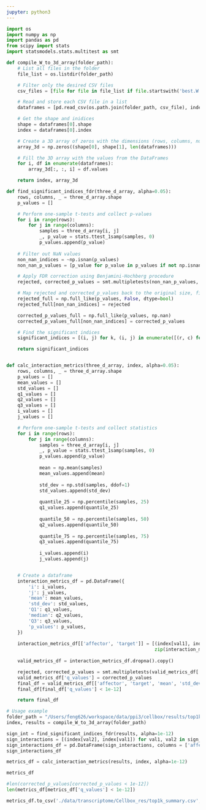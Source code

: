 ```yaml
---
jupyter: python3
---
```


```python
import os 
import numpy as np
import pandas as pd
from scipy import stats
import statsmodels.stats.multitest as smt
```

```python
def compile_W_to_3d_array(folder_path):
    # List all files in the folder
    file_list = os.listdir(folder_path)

    # Filter only the desired CSV files
    csv_files = [file for file in file_list if file.startswith('best.W.rank_') and file.endswith('.csv')]

    # Read and store each CSV file in a list
    dataframes = [pd.read_csv(os.path.join(folder_path, csv_file), index_col=0) for csv_file in csv_files]

    # Get the shape and inidices 
    shape = dataframes[0].shape
    index = dataframes[0].index

    # Create a 3D array of zeros with the dimensions (rows, columns, number_of_files)
    array_3d = np.zeros((shape[0], shape[1], len(dataframes)))

    # Fill the 3D array with the values from the DataFrames
    for i, df in enumerate(dataframes):
        array_3d[:, :, i] = df.values

    return index, array_3d

def find_significant_indices_fdr(three_d_array, alpha=0.05):
    rows, columns, _ = three_d_array.shape
    p_values = []

    # Perform one-sample t-tests and collect p-values
    for i in range(rows):
        for j in range(columns):
            samples = three_d_array[i, j]
            _, p_value = stats.ttest_1samp(samples, 0)
            p_values.append(p_value)
            
    # Filter out NaN values
    non_nan_indices = ~np.isnan(p_values)
    non_nan_p_values = [p_value for p_value in p_values if not np.isnan(p_value)]

    # Apply FDR correction using Benjamini-Hochberg procedure
    rejected, corrected_p_values = smt.multipletests(non_nan_p_values, alpha=alpha, method='fdr_bh')[:2]

    # Map rejected and corrected_p_values back to the original size, filling with False and NaN, respectively
    rejected_full = np.full_like(p_values, False, dtype=bool)
    rejected_full[non_nan_indices] = rejected

    corrected_p_values_full = np.full_like(p_values, np.nan)
    corrected_p_values_full[non_nan_indices] = corrected_p_values

    # Find the significant indices
    significant_indices = [(i, j) for k, (i, j) in enumerate([(r, c) for r in range(rows) for c in range(columns)]) if rejected_full[k]]

    return significant_indices


def calc_interaction_metrics(three_d_array, index, alpha=0.05):
    rows, columns, _ = three_d_array.shape
    p_values = []
    mean_values = []
    std_values = []
    q1_values = []
    q2_values = []
    q3_values = []
    i_values = []
    j_values = []

    # Perform one-sample t-tests and collect statistics
    for i in range(rows):
        for j in range(columns):
            samples = three_d_array[i, j]
            _, p_value = stats.ttest_1samp(samples, 0)
            p_values.append(p_value)
            
            mean = np.mean(samples)
            mean_values.append(mean)
            
            std_dev = np.std(samples, ddof=1)
            std_values.append(std_dev)
            
            quantile_25 = np.percentile(samples, 25)
            q1_values.append(quantile_25)
            
            quantile_50 = np.percentile(samples, 50)
            q2_values.append(quantile_50)
            
            quantile_75 = np.percentile(samples, 75)
            q3_values.append(quantile_75)
            
            i_values.append(i)
            j_values.append(j)


    # Create a dataframe
    interaction_metrics_df = pd.DataFrame({
        'i': i_values,
        'j': j_values,
        'mean': mean_values,
        'std_dev': std_values,
        'Q1': q1_values,
        'median': q2_values,
        'Q3': q3_values,
        'p_values': p_values,
    })
    
    interaction_metrics_df[['affector', 'target']] = [(index[val1], index[val2]) for val1, val2 in 
                                                      zip(interaction_metrics_df['j'], interaction_metrics_df['i'])]
    
    valid_metrics_df = interaction_metrics_df.dropna().copy()

    rejected, corrected_p_values = smt.multipletests(valid_metrics_df['p_values'].values, alpha=1e-12, method='fdr_bh')[:2]
    valid_metrics_df['q_values'] = corrected_p_values
    final_df = valid_metrics_df[['affector', 'target', 'mean', 'std_dev', 'Q1', 'median', 'Q3', 'p_values', 'q_values']]
    final_df[final_df['q_values'] < 1e-12]

    return final_df
```

```python
# Usage example
folder_path = "/Users/feng626/workspace/data/ppi3/cellbox/results/top1k/"
index, results = compile_W_to_3d_array(folder_path)
```

```python
sign_int = find_significant_indices_fdr(results, alpha=1e-12)
sign_interactions = [(index[val2], index[val1]) for val1, val2 in sign_int]
sign_interactions_df = pd.DataFrame(sign_interactions, columns = ['affector', 'target'])
sign_interactions_df
```

```python
metrics_df = calc_interaction_metrics(results, index, alpha=1e-12)
```

```python
metrics_df
```

```python
#len(corrected_p_values[corrected_p_values < 1e-12])
len(metrics_df[metrics_df['q_values'] < 1e-12])
```

```python
metrics_df.to_csv('./data/transcriptome/Cellbox_res/top1k_summary.csv', index=False)
```


